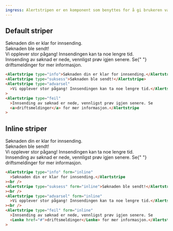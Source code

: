 ```yaml
---
ingress: Alertstripen er en komponent som benyttes for å gi brukeren varsler av ymse slag, og komponenten støtter forskjellige visninger basert på hvilken type varsel som formidles til brukeren.
---
```



## Default striper

<Example>
  <Alertstripe type="info">Søknaden din er klar for innsending.</Alertstripe>
  <br />
  <Alertstripe type="suksess">Søknaden ble sendt!</Alertstripe>
  <br />
  <Alertstripe type="advarsel">
    Vi opplever stor pågang! Innsendingen kan ta noe lengre tid.
  </Alertstripe>
  <br />
  <Alertstripe type="feil">
    Innsending av søknad er nede, vennligst prøv igjen senere. Se{" "}
    <Lenke href="#">driftsmeldinger</Lenke> for mer informasjon.
  </Alertstripe>
</Example>

```html
<Alertstripe type="info">Søknaden din er klar for innsending.</Alertstripe>
<Alertstripe type="suksess">Søknaden ble sendt!</Alertstripe>
<Alertstripe type="advarsel"
  >Vi opplever stor pågang! Innsendingen kan ta noe lengre tid.</Alertstripe
>
<Alertstripe type="feil"
  >Innsending av søknad er nede, vennligst prøv igjen senere. Se
  <a>driftsmeldinger</a> for mer informasjon.</Alertstripe
>
```

## Inline striper

<Example>
  <Alertstripe type="info" form="inline">
    Søknaden din er klar for innsending.
  </Alertstripe>
  <br />
  <Alertstripe type="suksess" form="inline">
    Søknaden ble sendt!
  </Alertstripe>
  <br />
  <Alertstripe type="advarsel" form="inline">
    Vi opplever stor pågang! Innsendingen kan ta noe lengre tid.
  </Alertstripe>
  <br />
  <Alertstripe type="feil" form="inline">
    Innsending av søknad er nede, vennligst prøv igjen senere. Se{" "}
    <Lenke href="#">driftsmeldinger</Lenke> for mer informasjon.
  </Alertstripe>
</Example>

```html
<Alertstripe type="info" form="inline"
  >Søknaden din er klar for innsending.</Alertstripe
><br />
<Alertstripe type="suksess" form="inline">Søknaden ble sendt!</Alertstripe
><br />
<Alertstripe type="advarsel" form="inline"
  >Vi opplever stor pågang! Innsendingen kan ta noe lengre tid.</Alertstripe
><br />
<Alertstripe type="feil" form="inline"
  >Innsending av søknad er nede, vennligst prøv igjen senere. Se
  <Lenke href="#">driftsmeldinger</Lenke> for mer informasjon.</Alertstripe
>
```
